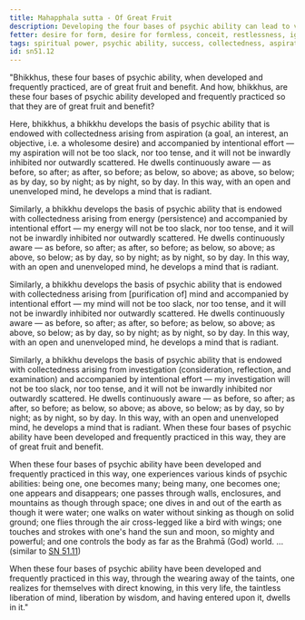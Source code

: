```yaml
---
title: Mahapphala sutta - Of Great Fruit
description: Developing the four bases of psychic ability can lead to various kinds of psychic abilities and the realization of the taintless liberation of mind.
fetter: desire for form, desire for formless, conceit, restlessness, ignorance
tags: spiritual power, psychic ability, success, collectedness, aspiration, persistence, energy, mind, investigation, reflection, close examination, sn, sn45-56, sn51
id: sn51.12
---
```


"Bhikkhus, these four bases of psychic ability, when developed and frequently practiced, are of great fruit and benefit. And how, bhikkhus, are these four bases of psychic ability developed and frequently practiced so that they are of great fruit and benefit?

Here, bhikkhus, a bhikkhu develops the basis of psychic ability that is endowed with collectedness arising from aspiration (a goal, an interest, an objective, i.e. a wholesome desire) and accompanied by intentional effort — my aspiration will not be too slack, nor too tense, and it will not be inwardly inhibited nor outwardly scattered. He dwells continuously aware — as before, so after; as after, so before; as below, so above; as above, so below; as by day, so by night; as by night, so by day. In this way, with an open and unenveloped mind, he develops a mind that is radiant.

Similarly, a bhikkhu develops the basis of psychic ability that is endowed with collectedness arising from energy (persistence) and accompanied by intentional effort — my energy will not be too slack, nor too tense, and it will not be inwardly inhibited nor outwardly scattered. He dwells continuously aware — as before, so after; as after, so before; as below, so above; as above, so below; as by day, so by night; as by night, so by day. In this way, with an open and unenveloped mind, he develops a mind that is radiant.

Similarly, a bhikkhu develops the basis of psychic ability that is endowed with collectedness arising from [purification of] mind and accompanied by intentional effort — my mind will not be too slack, nor too tense, and it will not be inwardly inhibited nor outwardly scattered. He dwells continuously aware — as before, so after; as after, so before; as below, so above; as above, so below; as by day, so by night; as by night, so by day. In this way, with an open and unenveloped mind, he develops a mind that is radiant.

Similarly, a bhikkhu develops the basis of psychic ability that is endowed with collectedness arising from investigation (consideration, reflection, and examination) and accompanied by intentional effort — my investigation will not be too slack, nor too tense, and it will not be inwardly inhibited nor outwardly scattered. He dwells continuously aware — as before, so after; as after, so before; as below, so above; as above, so below; as by day, so by night; as by night, so by day. In this way, with an open and unenveloped mind, he develops a mind that is radiant. When these four bases of psychic ability have been developed and frequently practiced in this way, they are of great fruit and benefit.

When these four bases of psychic ability have been developed and frequently practiced in this way, one experiences various kinds of psychic abilities: being one, one becomes many; being many, one becomes one; one appears and disappears; one passes through walls, enclosures, and mountains as though through space; one dives in and out of the earth as though it were water; one walks on water without sinking as though on solid ground; one flies through the air cross-legged like a bird with wings; one touches and strokes with one's hand the sun and moon, so mighty and powerful; and one controls the body as far as the Brahmā (God) world. ... (similar to [SN 51.11](/sn51.11))

When these four bases of psychic ability have been developed and frequently practiced in this way, through the wearing away of the taints, one realizes for themselves with direct knowing, in this very life, the taintless liberation of mind, liberation by wisdom, and having entered upon it, dwells in it."